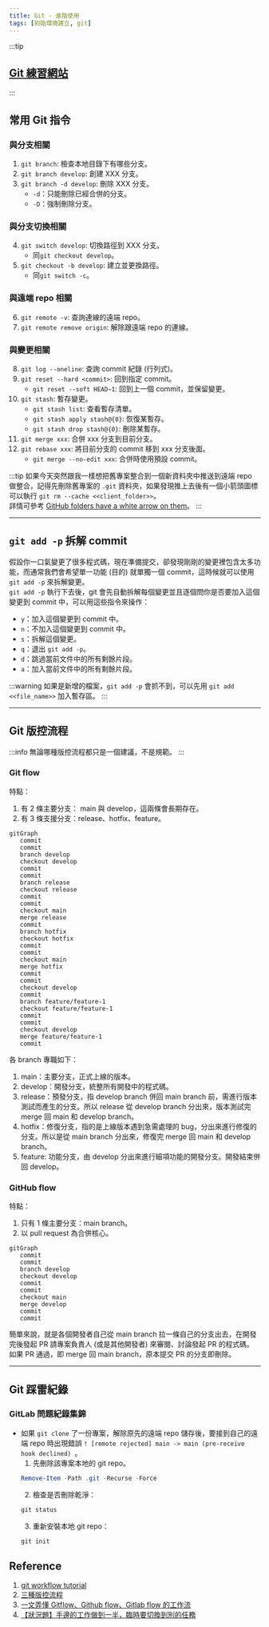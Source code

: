 ```yaml
---
title: Git - 進階使用
tags: [初始環境建立, git]
---
```

:::tip
## [Git 練習網站](https://learngitbranching.js.org/?locale=zh_TW)
:::

## 常用 Git 指令
### 與分支相關
1. `git branch`: 檢查本地目錄下有哪些分支。
2. `git branch develop`: 創建 XXX 分支。
3. `git branch -d develop`: 刪除 XXX 分支。
    - `-d`：只能刪除已經合併的分支。
    - `-D`：強制刪除分支。

### 與分支切換相關
4. `git switch develop`: 切換路徑到 XXX 分支。
    - 同`git checkout develop`。
5. `git checkout -b develop`: 建立並更換路徑。
    - 同`git switch -c`。

### 與遠端 repo 相關
6. `git remote -v`: 查詢連線的遠端 repo。
7. `git remote remove origin`: 解除跟遠端 repo 的連線。

### 與變更相關
8. `git log --oneline`: 查詢 commit 紀錄 (行列式)。
9. `git reset --hard <commit>`: 回到指定 commit。
    - `git reset --soft HEAD~1`: 回到上一個 commit，並保留變更。
10. `git stash`: 暫存變更。
    - `git stash list`: 查看暫存清單。
    - `git stash apply stash@{0}`: 恢復某暫存。
    - `git stash drop stash@{0}`: 刪除某暫存。
11. `git merge xxx`: 合併 xxx 分支到目前分支。
12. `git rebase xxx`: 將目前分支的 commit 移到 xxx 分支後面。
    - `git merge --no-edit xxx`: 合併時使用預設 commit。

:::tip
如果今天突然跟我一樣想把舊專案整合到一個新資料夾中推送到遠端 repo 做整合，記得先刪除舊專案的 `.git` 資料夾，如果發現推上去後有一個小箭頭圖標可以執行 `git rm --cache <<client_folder>>`。  
詳情可參考 [GitHub folders have a white arrow on them](https://stackoverflow.com/questions/62056294/github-folders-have-a-white-arrow-on-them)。
:::

---

## `git add -p` 拆解 commit
假設你一口氣變更了很多程式碼，現在準備提交，卻發現剛剛的變更裡包含太多功能，而通常我們會希望單一功能 (目的) 就單獨一個 commit，這時候就可以使用 `git add -p` 來拆解變更。  
`git add -p` 執行下去後，git 會先自動拆解每個變更並且逐個問你是否要加入這個變更到 commit 中，可以用這些指令來操作：
- `y`：加入這個變更到 commit 中。
- `n`：不加入這個變更到 commit 中。
- `s`：拆解這個變更。
- `q`：退出 `git add -p`。
- `d`：跳過當前文件中的所有剩餘片段。
- `a`：加入當前文件中的所有剩餘片段。

:::warning
如果是新增的檔案，`git add -p` 會抓不到，可以先用 `git add <<file_name>>` 加入暫存區。
:::

---

## Git 版控流程
:::info
無論哪種版控流程都只是一個建議，不是規範。
:::
### Git flow
特點：  
1. 有 2 條主要分支： main 與 develop，這兩條會長期存在。
2. 有 3 條支援分支：release、hotfix、feature。

```mermaid
gitGraph
   commit
   commit
   branch develop
   checkout develop
   commit
   commit
   branch release
   checkout release
   commit
   commit
   checkout main
   merge release
   commit
   branch hotfix
   checkout hotfix
   commit
   commit
   checkout main
   merge hotfix
   commit
   commit
   checkout develop
   commit
   branch feature/feature-1
   checkout feature/feature-1
   commit
   commit
   checkout develop
   merge feature/feature-1
   commit
```

各 branch 專職如下：
1. main：主要分支，正式上線的版本。
2. develop：開發分支，統整所有開發中的程式碼。
3. release：預發分支，指 develop branch 併回 main branch 前，需進行版本測試而產生的分支。所以 release 從 develop branch 分出來，版本測試完 merge 回 main 和 develop branch。
4. hotfix：修復分支，指的是上線版本遇到急需處理的 bug，分出來進行修復的分支。所以是從 main branch 分出來，修復完 merge 回 main 和 develop branch。
5. feature: 功能分支，由 develop 分出來進行細項功能的開發分支。開發結束併回 develop。

### GitHub flow
特點：  
1. 只有 1 條主要分支：main branch。
2. 以 pull request 為合併核心。

```mermaid
gitGraph
   commit
   commit
   branch develop
   checkout develop
   commit
   commit
   checkout main
   merge develop
   commit
   commit
```

簡單來說，就是各個開發者自己從 main branch 拉一條自己的分支出去，在開發完後發起 PR 請專案負責人 (或是其他開發者) 來審閱、討論發起 PR 的程式碼。  
如果 PR 通過，即 merge 回 main branch，原本提交 PR 的分支即刪除。

---

## Git 踩雷紀錄
### GitLab 問題紀錄集錦
* 如果 `git clone` 了一份專案，解除原先的遠端 repo 儲存後，要接到自己的遠端 repo 時出現錯誤 `! [remote rejected] main -> main (pre-receive hook declined) `。
    1. 先刪除該專案本地的 git repo。
    ```powershell
    Remove-Item -Path .git -Recurse -Force
    ```
    2. 檢查是否刪除乾淨：
    ```powershell
    git status
    ```
    3. 重新安裝本地 git repo：
    ```powershell
    git init
    ```

## Reference
1. [git workflow tutorial](https://github.com/xirong/my-git/blob/master/git-workflow-tutorial.md)
2. [三種版控流程](https://medium.com/@lf2lf2111/%E4%B8%89%E7%A8%AE%E7%89%88%E6%8E%A7%E6%B5%81%E7%A8%8B-29c82f5d4469)
3. [一文弄懂 Gitflow、Github flow、Gitlab flow 的工作流](https://cloud.tencent.com/developer/article/1646937)
4. [【狀況題】手邊的工作做到一半，臨時要切換到別的任務](https://gitbook.tw/chapters/faq/stash)

